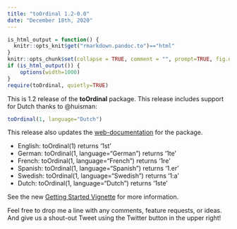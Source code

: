 ```yaml
---
title: "toOrdinal 1.2-0.0"
date: "December 18th, 2020"
---
```


```r
is_html_output = function() {
  knitr::opts_knit$get("rmarkdown.pandoc.to")=="html"
}
knitr::opts_chunk$set(collapse = TRUE, comment = "", prompt=TRUE, fig.dpi = 96)
if (is_html_output()) {
    options(width=1000)
}
require(toOrdinal, quietly=TRUE)
```


This is 1.2 release of the **toOrdinal** package.  This release includes support for Dutch thanks to @huisman:

```r
toOrdinal(1, language="Dutch")
```

This release also updates the [web-documentation](https://CenterForAssessment.github.io/toOrdinal) for the package. 

* English: toOrdinal(1) returns '1st'
* German: toOrdinal(1, language="German") returns '1te'
* French: toOrdinal(1, language="French") returns '1re'
* Spanish: toOrdinal(1, language="Spanish") returns '1.er'
* Swedish: toOrdinal(1, language="Swedish") returns '1:a'
* Dutch: toOrdinal(1, language="Dutch") returns '1ste'

See the new [Getting Started Vignette](https://centerforassessment.github.io/toOrdinal/articles/toOrdinal.html) for more information.

Feel free to drop me a line with any comments, feature requests, or ideas. And give us a shout-out Tweet using the Twitter button in the upper right!
